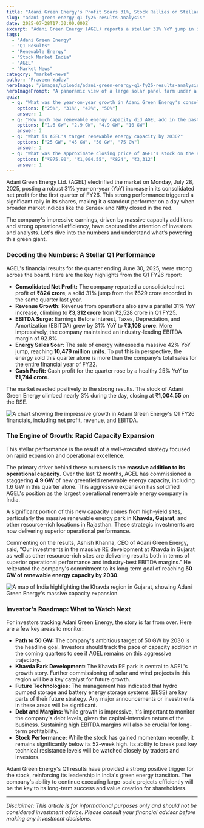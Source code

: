 ```yaml
---
title: "Adani Green Energy's Profit Soars 31%, Stock Rallies on Stellar Q1 Results"
slug: "adani-green-energy-q1-fy26-results-analysis"
date: 2025-07-28T17:30:00.000Z
excerpt: "Adani Green Energy (AGEL) reports a stellar 31% YoY jump in its Q1 FY26 net profit, defying a weak market trend. We break down the numbers, the growth drivers, and what it means for investors."
tags:
  - "Adani Green Energy"
  - "Q1 Results"
  - "Renewable Energy"
  - "Stock Market India"
  - "AGEL"
  - "Market News"
category: "market-news"
author: "Praveen Yadav"
heroImage: "/images/uploads/adani-green-energy-q1-fy26-results-analysis/hero-image.jpg"
heroImagePrompt: "A panoramic view of a large solar panel farm under a bright sun, with wind turbines in the background, symbolizing Adani Green Energy's renewable power generation."
quiz:
  - q: "What was the year-on-year growth in Adani Green Energy's consolidated net profit for Q1 FY26?"
    options: ["25%", "31%", "42%", "50%"]
    answer: 1
  - q: "How much new renewable energy capacity did AGEL add in the past year?"
    options: ["1.6 GW", "2.9 GW", "4.9 GW", "10 GW"]
    answer: 2
  - q: "What is AGEL's target renewable energy capacity by 2030?"
    options: ["25 GW", "45 GW", "50 GW", "75 GW"]
    answer: 2
  - q: "What was the approximate closing price of AGEL's stock on the BSE on July 28, 2025?"
    options: ["₹975.90", "₹1,004.55", "₹824", "₹3,312"]
    answer: 1
---
```


Adani Green Energy Ltd. (AGEL) electrified the market on Monday, July 28, 2025, posting a robust 31% year-on-year (YoY) increase in its consolidated net profit for the first quarter of FY26. This strong performance triggered a significant rally in its shares, making it a standout performer on a day when broader market indices like the Sensex and Nifty closed in the red.

The company's impressive earnings, driven by massive capacity additions and strong operational efficiency, have captured the attention of investors and analysts. Let's dive into the numbers and understand what’s powering this green giant.

### Decoding the Numbers: A Stellar Q1 Performance

AGEL's financial results for the quarter ending June 30, 2025, were strong across the board. Here are the key highlights from the Q1 FY26 report:

*   **Consolidated Net Profit:** The company reported a consolidated net profit of **₹824 crore**, a solid 31% jump from the ₹629 crore recorded in the same quarter last year.
*   **Revenue Growth:** Revenue from operations also saw a parallel 31% YoY increase, climbing to **₹3,312 crore** from ₹2,528 crore in Q1 FY25.
*   **EBITDA Surge:** Earnings Before Interest, Taxes, Depreciation, and Amortization (EBITDA) grew by 31% YoY to **₹3,108 crore**. More impressively, the company maintained an industry-leading EBITDA margin of 92.8%.
*   **Energy Sales Soar:** The sale of energy witnessed a massive 42% YoY jump, reaching **10,479 million units**. To put this in perspective, the energy sold this quarter alone is more than the company's total sales for the entire financial year of FY22.
*   **Cash Profit:** Cash profit for the quarter rose by a healthy 25% YoY to **₹1,744 crore**.

The market reacted positively to the strong results. The stock of Adani Green Energy climbed nearly 3% during the day, closing at **₹1,004.55** on the BSE.

![A chart showing the impressive growth in Adani Green Energy's Q1 FY26 financials, including net profit, revenue, and EBITDA.](/images/uploads/adani-green-energy-q1-fy26-results-analysis/financial-highlights.png)

### The Engine of Growth: Rapid Capacity Expansion

This stellar performance is the result of a well-executed strategy focused on rapid expansion and operational excellence.

The primary driver behind these numbers is the **massive addition to its operational capacity**. Over the last 12 months, AGEL has commissioned a staggering **4.9 GW** of new greenfield renewable energy capacity, including 1.6 GW in this quarter alone. This aggressive expansion has solidified AGEL's position as the largest operational renewable energy company in India.

A significant portion of this new capacity comes from high-yield sites, particularly the massive renewable energy park in **Khavda, Gujarat**, and other resource-rich locations in Rajasthan. These strategic investments are now delivering superior operational performance.

Commenting on the results, Ashish Khanna, CEO of Adani Green Energy, said, "Our investments in the massive RE development at Khavda in Gujarat as well as other resource-rich sites are delivering results both in terms of superior operational performance and industry-best EBITDA margins." He reiterated the company's commitment to its long-term goal of reaching **50 GW of renewable energy capacity by 2030**.

![A map of India highlighting the Khavda region in Gujarat, showing Adani Green Energy's massive capacity expansion.](/images/uploads/adani-green-energy-q1-fy26-results-analysis/capacity-expansion-map.png)

### Investor's Roadmap: What to Watch Next

For investors tracking Adani Green Energy, the story is far from over. Here are a few key areas to monitor:

*   **Path to 50 GW:** The company's ambitious target of 50 GW by 2030 is the headline goal. Investors should track the pace of capacity addition in the coming quarters to see if AGEL remains on this aggressive trajectory.
*   **Khavda Park Development:** The Khavda RE park is central to AGEL's growth story. Further commissioning of solar and wind projects in this region will be a key catalyst for future growth.
*   **Future Technologies:** The management has indicated that hydro pumped storage and battery energy storage systems (BESS) are key parts of their future strategy. Any major announcements or investments in these areas will be significant.
*   **Debt and Margins:** While growth is impressive, it's important to monitor the company's debt levels, given the capital-intensive nature of the business. Sustaining high EBITDA margins will also be crucial for long-term profitability.
*   **Stock Performance:** While the stock has gained momentum recently, it remains significantly below its 52-week high. Its ability to break past key technical resistance levels will be watched closely by traders and investors.

Adani Green Energy's Q1 results have provided a strong positive trigger for the stock, reinforcing its leadership in India's green energy transition. The company's ability to continue executing large-scale projects efficiently will be the key to its long-term success and value creation for shareholders.

---
*Disclaimer: This article is for informational purposes only and should not be considered investment advice. Please consult your financial advisor before making any investment decisions.*